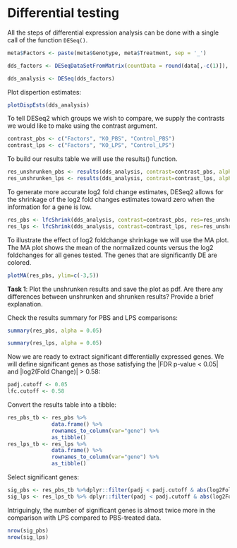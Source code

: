 # Differential testing
All the steps of differential expression analysis can be done with a single call of the function `DESeq()`.

```r
meta$Factors <- paste(meta$Genotype, meta$Treatment, sep = '_')
```

```r
dds_factors <- DESeqDataSetFromMatrix(countData = round(data[,-c(1)]), colData = meta, design = ~ Factors)
```

```r
dds_analysis <- DESeq(dds_factors)
```
Plot dispertion estimates:
```r
plotDispEsts(dds_analysis)
```
To tell DESeq2 which groups we wish to compare, we supply the contrasts we would like to make using the contrast argument.
```r
contrast_pbs <- c("Factors", "KO_PBS", "Control_PBS")
contrast_lps <- c("Factors", "KO_LPS", "Control_LPS")
```

To build our results table we will use the results() function. 
```r
res_unshrunken_pbs <- results(dds_analysis, contrast=contrast_pbs, alpha = 0.05)
res_unshrunken_lps <- results(dds_analysis, contrast=contrast_lps, alpha = 0.05)
```

To generate more accurate log2 fold change estimates, DESeq2 allows for the shrinkage of the log2 fold changes estimates toward zero when the information for a gene is low.
```r
res_pbs <- lfcShrink(dds_analysis, contrast=contrast_pbs, res=res_unshrunken_pbs, type='normal')
res_lps <- lfcShrink(dds_analysis, contrast=contrast_lps, res=res_unshrunken_lps, type='normal')
```
To illustrate the effect of log2 foldchange shrinkage we will use the MA plot. The MA plot shows the mean of the normalized counts versus the log2 foldchanges for all genes tested. The genes that are significantly DE are colored.

```r
plotMA(res_pbs, ylim=c(-3,5))
```

:::design
**Task 1**: Plot the unshrunken results and save the plot as pdf. Are there any differences between unshrunken and shrunken results? Provide a brief explanation.
:::

Check the results summary for PBS and LPS comparisons:
```r
summary(res_pbs, alpha = 0.05)
```

```r
summary(res_lps, alpha = 0.05)
```
Now we are ready to extract significant differentially expressed genes. We will define significant genes as those satisfying the |FDR p-value < 0.05| and |log2(Fold Change)| > 0.58:
```r
padj.cutoff <- 0.05
lfc.cutoff <- 0.58
```

Convert the results table into a tibble:
```r
res_pbs_tb <- res_pbs %>% 
              data.frame() %>% 
              rownames_to_column(var="gene") %>% 
              as_tibble()
res_lps_tb <- res_lps %>% 
              data.frame() %>% 
              rownames_to_column(var="gene") %>% 
              as_tibble()
```

Select significant genes:
```r
sig_pbs <- res_pbs_tb %>%dplyr::filter(padj < padj.cutoff & abs(log2FoldChange) >= lfc.cutoff)
sig_lps <- res_lps_tb %>% dplyr::filter(padj < padj.cutoff & abs(log2FoldChange) >= lfc.cutoff)
```

Intriguingly, the number of significant genes is almost twice more in the comparison with LPS compared to PBS-treated data.
```r
nrow(sig_pbs)
nrow(sig_lps)
```
